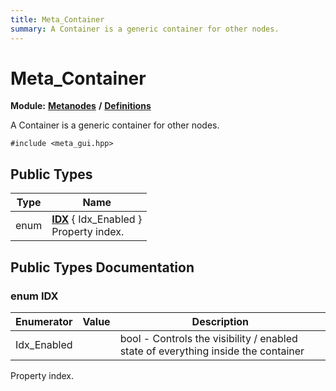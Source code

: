 ```yaml
---
title: Meta_Container
summary: A Container is a generic container for other nodes. 
---
```


# Meta_Container

**Module:** **[Metanodes](../../modules/metanodes/index.mdx)** **/** **[Definitions](../../modules/metanodes/definitions.mdx)**

A Container is a generic container for other nodes. 

`#include <meta_gui.hpp>`

## Public Types

| Type           | Name           |
| -------------- | -------------- |
| enum| **[IDX](#enum-idx)** \{ Idx_Enabled \}<br />Property index.  |

## Public Types Documentation

### enum IDX

| Enumerator | Value | Description |
| ---------- | ----- | ----------- |
| Idx_Enabled | | bool - Controls the visibility / enabled state of everything inside the container   |

Property index. 
